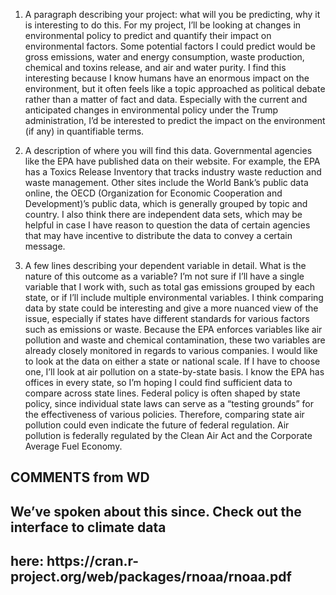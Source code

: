 1. A paragraph describing your project: what will you be predicting, why it is interesting to do this.
For my project, I'll be looking at changes in environmental policy to predict and quantify their impact on environmental factors. Some potential factors I could predict would be gross emissions, water and energy consumption, waste production, chemical and toxins release, and air and water purity. I find this interesting because I know humans have an enormous impact on the environment, but it often feels like a topic approached as political debate rather than a matter of fact and data. Especially with the current and anticipated changes in environmental policy under the Trump administration, I'd be interested to predict the impact on the environment (if any) in quantifiable terms.   

2. A description of where you will find this data.
Governmental agencies like the EPA have published data on their website. For example, the EPA has a Toxics Release Inventory that tracks industry waste reduction and waste management. Other sites include the World Bank's public data online, the OECD (Organization for Economic Cooperation and Development)'s public data, which is generally grouped by topic and country. I also think there are independent data sets, which may be helpful in case I have reason to question the data of certain agencies that may have incentive to distribute the data to convey a certain message. 

3. A few lines describing your dependent variable in detail. What is the nature of this outcome as a variable?
I'm not sure if I'll have a single variable that I work with, such as total gas emissions grouped by each state, or if I'll include multiple environmental variables. I think comparing data by state could be interesting and give a more nuanced view of the issue, especially if states have different standards for various factors such as emissions or waste. Because the EPA enforces variables like air pollution and waste and chemical contamination, these two variables are already closely monitored in regards to various companies. I would like to look at the data on either a state or national scale. If I have to choose one, I'll look at air pollution on a state-by-state basis. I know the EPA has offices in every state, so I'm hoping I could find sufficient data to compare across state lines. Federal policy is often shaped by state policy, since individual state laws can serve as a "testing grounds" for the effectiveness of various policies. Therefore, comparing state air pollution could even indicate the future of federal regulation. Air pollution is federally regulated by the Clean Air Act and the Corporate Average Fuel Economy.

## COMMENTS from WD

## We've spoken about this since. Check out the interface to climate data
## here: https://cran.r-project.org/web/packages/rnoaa/rnoaa.pdf